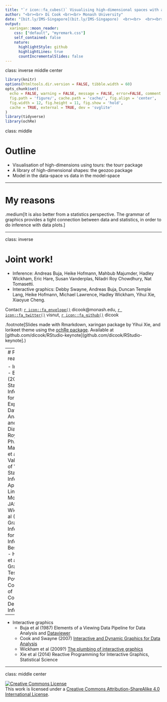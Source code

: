 ```yaml
---
title: "`r icon::fa_cubes()` Visualising high-dimensional spaces with application to particle physics models"
author: "<br><br> Di Cook <br><br> Monash University"
date: "[bit.ly/IMS-Singapore](bit.ly/IMS-Singapore)  <br><br>  <br><br>Feb 13, 2018"
output:
  xaringan::moon_reader:
    css: ["default", "myremark.css"]
    self_contained: false
    nature:
      highlightStyle: github
      highlightLines: true
      countIncrementalSlides: false
---
```


class: inverse middle center

```r
library(knitr)
options(htmltools.dir.version = FALSE, tibble.width = 60)
opts_chunk$set(
  echo = FALSE, warning = FALSE, message = FALSE, error=FALSE, comment = "#>",
  fig.path = 'figure/', cache.path = 'cache/', fig.align = 'center', 
  fig.width = 12, fig.height = 11, fig.show = 'hold', 
  cache = TRUE, external = TRUE, dev = 'svglite'
)
library(tidyverse)
library(ochRe)
```

class: middle

# Outline

- Visualisation of high-dimensions using tours: the tourr package
- A library of high-dimensional shapes: the geozoo package
- Model in the data-space vs data in the model-space

---


# My reasons

.medium[It is also better from a statistics perspective. The grammar of graphics provides a tight connection between data and statistics, in order to do inference with data plots.]


---

class: inverse 

# Joint work!

- Inference: Andreas Buja, Heike Hofmann, Mahbub Majumder, Hadley Wickham, Eric Hare, Susan Vanderplas, Niladri Roy Chowdhury, Nat Tomasetti.
- Interactive graphics: Debby Swayne, Andreas Buja, Duncan Temple Lang, Heike Hofmann, Michael Lawrence, Hadley Wickham, Yihui Xie, Xiaoyue Cheng.

Contact: [`r icon::fa_envelope()`](http://www.dicook.org) dicook@monash.edu, [`r icon::fa_twitter()`](https://twitter.com/visnut) visnut, [`r icon::fa_github()`](https://github.com/dicook) dicook

.footnote[Slides made with Rmarkdown, xaringan package by Yihui Xie, and lorikeet theme using the [ochRe package](https://github.com/ropenscilabs/ochRe). Available at [github.com/dicook/RStudio-keynote](github.com/dicook/RStudio-keynote].)

---
# Further reading

- Inference
    - Buja et al (2009) Statistical Inference for Exploratory Data Analysis and Model Diagnostics, Roy. Soc. Ph. Tr., A
    - Majumder et al (2013) Validation of Visual Statistical Inference, Applied to Linear Models, JASA
    - Wickham et al (2010) Graphical Inference for Infovis, InfoVis, Best paper
    - Hofmann et al (2012) Graphical Tests for Power Comparison of Competing Design, InfoVis
    
---

- Interactive graphics
    - Buja et al (1987) Elements of a Viewing Data Pipeline for Data Analysis and  [Dataviewer](http://stat-graphics.org/movies/dataviewer.html)
    - Cook and Swayne (2007) [Interactive and Dynamic Graphics for Data Analysis](ggobi.org)
    - Wickham et al (2009?) [The plumbing of interactive graphics
](http://vita.had.co.nz/papers/plumbing.pdf)
    - Xie et al (2014) Reactive Programming for Interactive Graphics, Statistical Science

---
class: middle center

<a rel="license" href="http://creativecommons.org/licenses/by-sa/4.0/"><img alt="Creative Commons License" style="border-width:0" src="https://i.creativecommons.org/l/by-sa/4.0/88x31.png" /></a><br />This work is licensed under a <a rel="license" href="http://creativecommons.org/licenses/by-sa/4.0/">Creative Commons Attribution-ShareAlike 4.0 International License</a>.

